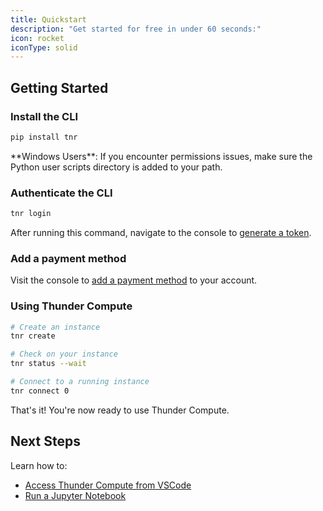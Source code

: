 ```yaml
---
title: Quickstart
description: "Get started for free in under 60 seconds:"
icon: rocket
iconType: solid
---
```


## Getting Started

### Install the CLI

```bash
pip install tnr
```

<Note>
  **Windows Users**: If you encounter permissions issues, make sure the Python user scripts directory is added to your path.
</Note>

### Authenticate the CLI

```bash
tnr login
```

After running this command, navigate to the console to [generate a token](https://console.thundercompute.com/settings/tokens).

### Add a payment method

Visit the console to [add a payment method](https://console.thundercompute.com/settings/billing) to your account.

### Using Thunder Compute

```bash
# Create an instance
tnr create

# Check on your instance
tnr status --wait

# Connect to a running instance
tnr connect 0
```

That's it! You're now ready to use Thunder Compute.

## Next Steps

Learn how to:
- [Access Thunder Compute from VSCode](https://docs.thundercompute.com/guides/vscode-integration-for-thunder-compute)
- [Run a Jupyter Notebook](https://docs.thundercompute.com/guides/running-jupyter-notebooks-on-thunder-compute)
